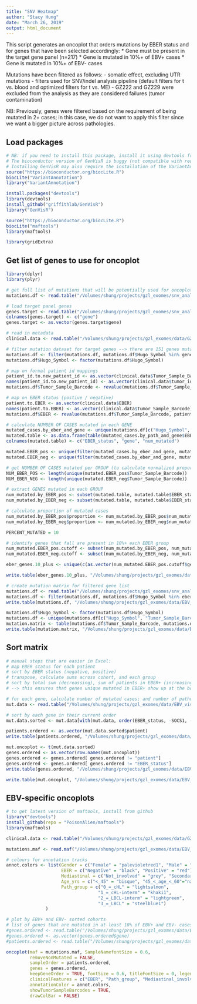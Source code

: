 ```yaml
---
title: "SNV Heatmap"
author: "Stacy Hung"
date: "March 26, 2019"
output: html_document
---
```


This script generates an oncoplot that orders mutations by EBER status and for genes that have been selected accordingly:
  * Gene must be present in the target gene panel (n=217)
    * Gene is mutated in 10%+ of EBV+ cases
    * Gene is mutated in 10%+ of EBV- cases
    
Mutations have been filtered as follows:
  - somatic effect, excluding UTR mutations
  - filters used for SNV/indel analysis pipeline (default filters for t vs. blood and optimized filters for t vs. ME)
  - GZ222 and GZ229 were excluded from the analysis as they are considered failures (tumor contamination)
  
NB: Previously, genes were filtered based on the requirement of being mutated in 2+ cases; in this case, we do not want to apply this filter since we want a bigger picture across pathologies.


## Load packages

```r
# NB: if you need to install this package, install it using devtools from the github source!!!
# The bioconductor version of GenVisR is buggy (not compatible with required libraries)
# Installing GenVisR may also require the installation of the VariantAnnotation pacakge (from bioconductor)
source("https://bioconductor.org/biocLite.R")
biocLite("VariantAnnotation")
library("VariantAnnotation")

install.packages("devtools")
library(devtools)
install_github("griffithlab/GenVisR")
library("GenVisR")

source("https://bioconductor.org/biocLite.R")
biocLite("maftools")
library(maftools)

library(gridExtra)
```

## Get list of genes to use for oncoplot
```r
library(dplyr)
library(plyr)

# get full list of mutations that will be potentially used for oncoplot
mutations.df <- read.table("/Volumes/shung/projects/gzl_exomes/snv_analysis-20181127/snv_indel_datasets/maf/gzl_exomes-snvs_indels.maf", sep = "\t", header = TRUE)

# load target panel genes
genes.target <- read.table("/Volumes/shung/projects/gzl_exomes/snv_analysis-20181127/WES_data/target_genes.FINAL_217.txt", header = FALSE)
colnames(genes.target) <- c("gene")
genes.target <- as.vector(genes.target$gene)

# read in metadata
clinical.data <- read.table("/Volumes/shung/projects/gzl_exomes/data/GZ_WES_cases-clinical_data.mapped.txt", sep = "\t", header = TRUE)

# filter mutation dataset for target genes --> there are 151 genes mutated that are also present on the target panel
mutations.df <- filter(mutations.df, mutations.df$Hugo_Symbol %in% genes.target)
mutations.df$Hugo_Symbol <- factor(mutations.df$Hugo_Symbol)

# map on formal patient id mappings
patient_id.to.new_patient_id <- as.vector(clinical.data$Tumor_Sample_Barcode)
names(patient_id.to.new_patient_id) <- as.vector(clinical.data$tumor_id2)
mutations.df$Tumor_Sample_Barcode <- revalue(mutations.df$Tumor_Sample_Barcode, patient_id.to.new_patient_id)

# map on EBER status (postive / negative)
patient.to.EBER <- as.vector(clinical.data$EBER)
names(patient.to.EBER) <- as.vector(clinical.data$Tumor_Sample_Barcode)
mutations.df$EBER <- revalue(mutations.df$Tumor_Sample_Barcode, patient.to.EBER)

# calculate NUMBER OF CASES mutated in each GENE
mutated_cases.by_eber_and_gene <- unique(mutations.df[c("Hugo_Symbol", "Tumor_Sample_Barcode", "EBER")])
mutated.table <- as.data.frame(table(mutated_cases.by_path_and_gene$EBER, mutated_cases.by_path_and_gene$Hugo_Symbol))
colnames(mutated.table) <- c("EBER_status", "gene", "num_mutated")

mutated.EBER_pos <- unique(filter(mutated_cases.by_eber_and_gene, mutated_cases.by_eber_and_gene$EBER == "Positive"))
mutated.EBER_neg <- unique(filter(mutated_cases.by_eber_and_gene, mutated_cases.by_eber_and_gene$EBER == "Negative"))

# get NUMBER OF CASES mutated per GROUP (to calculate normalized proportions)
NUM_EBER_POS <- length(unique(mutated.EBER_pos$Tumor_Sample_Barcode))
NUM_EBER_NEG <- length(unique(mutated.EBER_neg$Tumor_Sample_Barcode))

# extract GENES mutated in each GROUP 
num_mutated.by_EBER_pos <- subset(mutated.table, mutated.table$EBER_status == "Positive" & mutated.table$num_mutated > 0)
num_mutated.by_EBER_neg <- subset(mutated.table, mutated.table$EBER_status == "Negative" & mutated.table$num_mutated > 0)

# calculate proportion of mutated cases
num_mutated.by_EBER_pos$proportion <- num_mutated.by_EBER_pos$num_mutated / NUM_EBER_POS*100
num_mutated.by_EBER_neg$proportion <- num_mutated.by_EBER_neg$num_mutated / NUM_EBER_NEG*100

PERCENT_MUTATED = 10

# identify genes that fall are present in 10%+ each EBER group
num_mutated.EBER_pos.cutoff <- subset(num_mutated.by_EBER_pos, num_mutated.by_EBER_pos$proportion >= PERCENT_MUTATED)
num_mutated.EBER_neg.cutoff <- subset(num_mutated.by_EBER_neg, num_mutated.by_EBER_neg$proportion >= PERCENT_MUTATED)

eber_genes.10_plus <- unique(c(as.vector(num_mutated.EBER_pos.cutoff$gene), as.vector(num_mutated.EBER_neg.cutoff$gene)))

write.table(eber_genes.10_plus, "/Volumes/shung/projects/gzl_exomes/data/EBV_visualization/eber_genes.10_plus.txt", quote = FALSE, row.names = FALSE)

# create mutation matrix for filtered gene list
mutations.df <- read.table("/Volumes/shung/projects/gzl_exomes/snv_analysis-20181127/snv_indel_datasets/maf/gzl_exomes-snvs_indels.mutated_target_panel.maf", sep = "\t", header = TRUE, fill = TRUE)
mutations.df <- filter(mutations.df, mutations.df$Hugo_Symbol %in% eber_genes.10_plus)
write.table(mutations.df, "/Volumes/shung/projects/gzl_exomes/data/EBV_visualization/gzl_exomes-snvs_indels.filtered_eber_group.maf", sep = "\t", quote = FALSE, row.names = FALSE)

mutations.df$Hugo_Symbol <- factor(mutations.df$Hugo_Symbol)
mutations.df <- unique(mutations.df[c("Hugo_Symbol", "Tumor_Sample_Barcode")])
mutation.matrix <- table(mutations.df$Tumor_Sample_Barcode, mutations.df$Hugo_Symbol)
write.table(mutation.matrix, "/Volumes/shung/projects/gzl_exomes/data/EBV_visualization/mutation_matrix-eber_groups_10+_freq_mutated.txt", sep = "\t", quote = FALSE)

```

## Sort matrix

```r
# manual steps that are easier in Excel:
# map EBER status for each patient
# sort by EBER status (negative, positive)
# transpose, calculate sums across cohort, and each group
# sort by total sum (decreassing), sum of patients in EBER+ (increasing), and sum of patients in EBER- (increasing)
# --> this ensures that genes unique mutated in EBER+ show up at the bottom of the plot

# for each gene, calculate number of mutated cases; and number of pathology group-specific cases
mut.data <- read.table("/Volumes/shung/projects/gzl_exomes/data/EBV_visualization/mutation_matrix-eber_groups_10+_freq_mutated.sorted_by_grp_sums.txt", sep = "\t", header = TRUE)

# sort by each gene in their current order
mut.data.sorted <- mut.data[with(mut.data, order(EBER_status, -SOCS1, -B2M, -GNA13, -LRRN3, -ITPKB, -NCOR1, -CSF2RB, -CSMD3, -IRF2BP2, -ZNF217, -ABCA13, -ABCC6, -ARID1A, -EGR1, -KCNQ3, -MFHAS1, -MLL2, -NFKBIE, -RC3H2, -SIAH2, -SPEN, -STAT6, -TNFAIP3, -WEE1, -C2CD3, -CISH, -IRF4, -LMF2, -PRKDC, -RELN, -CD58, -AMOT, -ASCC3, -BARX2, -DDX60, -EHMT2, -GPR137C, -GRIN3A, -HIST1H4C, -MAPK6, -MCL1, -MLL, -NLRP4, -NOTCH2, -POM121L12, -RIBC2, -SEMA3E, -XCR1, -ACTB, -ATP13A4, -DHX58, -STAT3, -HIST1H1D, -NOTCH1, -RGS1, -SGK1, -TAF1)), ]

patients.ordered <- as.vector(mut.data.sorted$patient)
write.table(patients.ordered, "/Volumes/shung/projects/gzl_exomes/data/EBV_visualization/patients.ordered.CURRENT.txt", sep = "\t", quote = FALSE)

mut.oncoplot <- t(mut.data.sorted)
genes.ordered <- as.vector(row.names(mut.oncoplot))
genes.ordered <- genes.ordered[ genes.ordered != "patient"]
genes.ordered <- genes.ordered[ genes.ordered != "EBER_status"]
write.table(genes.ordered, "/Volumes/shung/projects/gzl_exomes/data/EBV_visualization/genes.ordered.CURRENT.txt", sep = "\t", quote = FALSE)

write.table(mut.oncoplot, "/Volumes/shung/projects/gzl_exomes/data/EBV_visualization/mutation_matrix-eber_groups_10+_freq_mutated.oncoplot.txt", sep = "\t", quote = FALSE)
```

## EBV-specific oncoplots

```r
# to get latest version of maftools, install from github
library("devtools")
install_github(repo = "PoisonAlien/maftools")
library(maftools)

clinical.data <- read.table("/Volumes/shung/projects/gzl_exomes/data/GZ_WES_cases-clinical_data.with_updated_mediastinal_and_age.txt", sep = "\t", header = TRUE)

mutations.maf <- read.maf("/Volumes/shung/projects/gzl_exomes/data/EBV_visualization/gzl_exomes-snvs_indels.filtered_eber_group.maf", clinicalData = clinical.data)

# colours for annotation tracks
annot.colors <- list(Gender = c("Female" = "palevioletred1", "Male" = "royalblue1"),
                     EBER = c("Negative" = "black", "Positive" = "red"),
                     Mediastinal = c("Not_involved" = "grey", "Secondary" = "plum2", "Primary" = "purple"),
                     Age_yrs = c("<_45" = "bisque", "45_<_age_<_60"="navajowhite3", ">=_60" = "bisque4"),
                     Path_group = c("0_=_cHL" = "lightsalmon",
                                   "1_=_cHL-interm" = "khaki1",
                                   "2_=_LBCL-interm" = "lightgreen", 
                                   "3_=_LBCL" = "steelblue1")
               )

# plot by EBV+ and EBV- sorted cohorts
# list of genes that are mutated in at least 10% of EBV+ and EBV- cases, sorted by gene
#genes.ordered <- read.table("/Volumes/shung/projects/gzl_exomes/data/EBV_visualization/genes.ordered.CURRENT.txt")
#genes.ordered <- as.vector(genes.ordered$gene)
#patients.ordered <- read.table("/Volumes/shung/projects/gzl_exomes/data/EBV_visualization/patients.ordered.CURRENT.txt")

oncoplot(maf = mutations.maf, SampleNamefontSize = 0.6,
         removeNonMutated = FALSE,
         sampleOrder = patients.ordered,
         genes = genes.ordered, 
         keepGeneOrder = TRUE, fontSize = 0.6, titleFontSize = 0, legendFontSize = 1, annotationFontSize = 1,
         clinicalFeatures = c("EBER", "Path_group", "Mediastinal_involvement", "Gender", "Age_category"),
         annotationColor = annot.colors, 
         showTumorSampleBarcodes = TRUE,
         drawColBar = FALSE)

```

